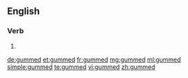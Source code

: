 ==English==

===Verb===
{{head|en}}

# {{en-past of|gum}}

[[de:gummed]]
[[et:gummed]]
[[fr:gummed]]
[[mg:gummed]]
[[ml:gummed]]
[[simple:gummed]]
[[te:gummed]]
[[vi:gummed]]
[[zh:gummed]]